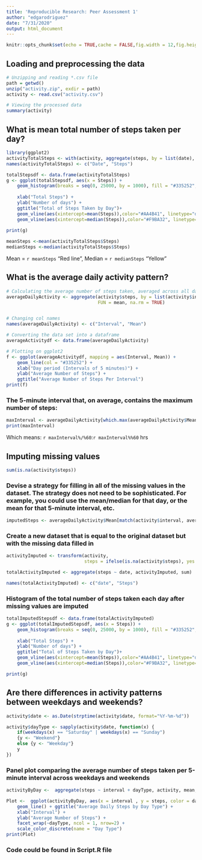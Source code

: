 ```yaml
---
title: 'Reproducible Research: Peer Assessment 1'
author: "edgarodriguez"
date: "7/31/2020"
output: html_document
---
```


```r
knitr::opts_chunk$set(echo = TRUE,cache = FALSE,fig.width = 12,fig.height = 4)
```

## Loading and preprocessing the data
```r
# Unzipping and reading *.csv file
path = getwd()
unzip("activity.zip", exdir = path)
activity <- read.csv("activity.csv")

# Viewing the processed data
summary(activity)
```
## What is mean total number of steps taken per day?

```r
library(ggplot2)
activityTotalSteps <- with(activity, aggregate(steps, by = list(date), sum, na.rm = TRUE))
names(activityTotalSteps) <- c("Date", "Steps")

totalStepsdf <- data.frame(activityTotalSteps)
g <- ggplot(totalStepsdf, aes(x = Steps)) + 
    geom_histogram(breaks = seq(0, 25000, by = 1000), fill = "#335252", col="#2D3033") + 
   
    xlab("Total Steps") + 
    ylab("Number of days") + 
    ggtitle("Total of Steps Taken by Day")+
    geom_vline(aes(xintercept=mean(Steps)),color="#AA4B41", linetype="dashed", size=1, show.legend=TRUE)+
    geom_vline(aes(xintercept=median(Steps)),color="#F9BA32", linetype="dashed", size=1)
               
print(g)
```
```r
meanSteps <-mean(activityTotalSteps$Steps)
medianSteps <-median(activityTotalSteps$Steps)
```
Mean = `r meanSteps` "Red line", Median = `r medianSteps` "Yellow"

## What is the average daily activity pattern?
```r
# Calculating the average number of steps taken, averaged across all days by 5-min intervals.
averageDailyActivity <- aggregate(activity$steps, by = list(activity$interval), 
                                  FUN = mean, na.rm = TRUE)


# Changing col names
names(averageDailyActivity) <- c("Interval", "Mean")

# Converting the data set into a dataframe
averageActivitydf <- data.frame(averageDailyActivity)

# Plotting on ggplot2
f <- ggplot(averageActivitydf, mapping = aes(Interval, Mean)) + 
    geom_line(col = "#335252") +
    xlab("Day period (Intervals of 5 minutes)") + 
    ylab("Average Number of Steps") + 
    ggtitle("Average Number of Steps Per Interval")
print(f)
```

### The 5-minute interval that, on average, contains the maximum number of steps:
```r
maxInterval <- averageDailyActivity[which.max(averageDailyActivity$Mean), ]$Interval
print(maxInterval)
```
Which means: `r maxInterval%/%60`:`r maxInterval%%60` hrs

## Imputing missing values
```r
sum(is.na(activity$steps))
```

### Devise a strategy for filling in all of the missing values in the dataset. The strategy does not need to be sophisticated. For example, you could use the mean/median for that day, or the mean for that 5-minute interval, etc.
```r
imputedSteps <- averageDailyActivity$Mean[match(activity$interval, averageDailyActivity$Interval)]
```

### Create a new dataset that is equal to the original dataset but with the missing data filled in
```r
activityImputed <- transform(activity, 
                             steps = ifelse(is.na(activity$steps), yes = imputedSteps, no = activity$steps))

totalActivityImputed <- aggregate(steps ~ date, activityImputed, sum)

names(totalActivityImputed) <- c("date", "Steps")
```

### Histogram of the total number of steps taken each day after missing values are imputed

```r
totalImputedStepsdf <- data.frame(totalActivityImputed)
g <- ggplot(totalImputedStepsdf, aes(x = Steps)) + 
    geom_histogram(breaks = seq(0, 25000, by = 1000), fill = "#335252", col="#2D3033") + 
    
    xlab("Total Steps") + 
    ylab("Number of days") + 
    ggtitle("Total of Steps Taken by Day")+
    geom_vline(aes(xintercept=mean(Steps)),color="#AA4B41", linetype="dashed", size=1, show.legend=TRUE)+
    geom_vline(aes(xintercept=median(Steps)),color="#F9BA32", linetype="dashed", size=1)

print(g)
```
## Are there differences in activity patterns between weekdays and weekends?

```r
activity$date <- as.Date(strptime(activity$date, format="%Y-%m-%d"))

activity$dayType <- sapply(activity$date, function(x) {
    if(weekdays(x) == "Saturday" | weekdays(x) == "Sunday")
    {y <- "Weekend"}
    else {y <- "Weekday"}
    y
})

```
### Panel plot comparing the average number of steps taken per 5-minute interval across weekdays and weekends
```r

activityByDay <-  aggregate(steps ~ interval + dayType, activity, mean, na.rm = TRUE)

Plot <-  ggplot(activityByDay, aes(x = interval , y = steps, color = dayType)) + 
    geom_line() + ggtitle("Average Daily Steps by Day Type") + 
    xlab("Interval") + 
    ylab("Average Number of Steps") +
    facet_wrap(~dayType, ncol = 1, nrow=2) +
    scale_color_discrete(name = "Day Type")
print(Plot)
```
### Code could be found in Script.R file